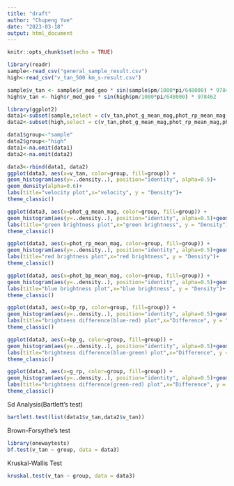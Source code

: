---
title: "draft"
author: "Chupeng Yue"
date: "2023-03-18"
output: html_document
---

```{r setup, include=FALSE}
knitr::opts_chunk$set(echo = TRUE)
```

```{r}
library(readr)
sample<-read_csv("general_sample_result.csv")
high<-read_csv("v_tan_500 km_s-result.csv")
```

```{r}
sample$v_tan <- sample$r_med_geo * sin(sample$pm/1000*pi/648000) * 978462
high$v_tan <- high$r_med_geo * sin(high$pm/1000*pi/648000) * 978462
```


```{r}
library(ggplot2)
data1<-subset(sample,select = c(v_tan,phot_g_mean_mag,phot_rp_mean_mag,phot_bp_mean_mag,bp_rp,bp_g,g_rp))
data2<-subset(high,select = c(v_tan,phot_g_mean_mag,phot_rp_mean_mag,phot_bp_mean_mag,bp_rp,bp_g,g_rp))
```

```{r}
data1$group<-"sample"
data2$group<-"high"
data1<-na.omit(data1)
data2<-na.omit(data2)


```

```{r}
data3<-rbind(data1, data2)
ggplot(data3, aes(x=v_tan, color=group, fill=group)) +
geom_histogram(aes(y=..density..), position="identity", alpha=0.5)+
geom_density(alpha=0.6)+
labs(title="velocity plot",x="velocity", y = "Density")+
theme_classic()
```

```{r}

ggplot(data3, aes(x=phot_g_mean_mag, color=group, fill=group)) +
geom_histogram(aes(y=..density..), position="identity", alpha=0.5)+geom_density(alpha=.01,) +
labs(title="green brightness plot",x="green brightness", y = "Density")+
theme_classic()
```

```{r}
ggplot(data3, aes(x=phot_rp_mean_mag, color=group, fill=group)) +
geom_histogram(aes(y=..density..), position="identity", alpha=0.5)+geom_density(alpha=.01,) +
labs(title="red brightness plot",x="red brightness", y = "Density")+
theme_classic()
```

```{r}
ggplot(data3, aes(x=phot_bp_mean_mag, color=group, fill=group)) +
geom_histogram(aes(y=..density..), position="identity", alpha=0.5)+geom_density(alpha=.01,) +
labs(title="blue brightness plot",x="blue brightness", y = "Density")+
theme_classic()
```

```{r}
ggplot(data3, aes(x=bp_rp, color=group, fill=group)) +
geom_histogram(aes(y=..density..), position="identity", alpha=0.5)+geom_density(alpha=.01,) +
labs(title="brightness difference(blue-red) plot",x="Difference", y = "Density")+
theme_classic()
```

```{r}
ggplot(data3, aes(x=bp_g, color=group, fill=group)) +
geom_histogram(aes(y=..density..), position="identity", alpha=0.5)+geom_density(alpha=.01,) +
labs(title="brightness difference(blue-green) plot",x="Difference", y = "Density")+
theme_classic()
```

```{r}
ggplot(data3, aes(x=g_rp, color=group, fill=group)) +
geom_histogram(aes(y=..density..), position="identity", alpha=0.5)+geom_density(alpha=.01,) +
labs(title="brightness difference(green-red) plot",x="Difference", y = "Density")+
theme_classic()
```
Sd Analysis(Bartlett's test)
```{r}
bartlett.test(list(data1$v_tan,data2$v_tan))
```

Brown-Forsythe's test
```{r}
library(onewaytests)
bf.test(v_tan ~ group, data = data3)
```
Kruskal-Wallis Test
```{r}
kruskal.test(v_tan ~ group, data = data3)
```

